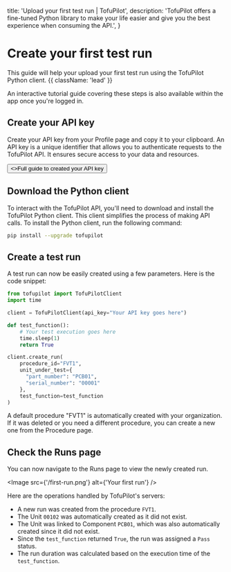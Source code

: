   title: 'Upload your first test run | TofuPilot',
  description:
    'TofuPilot offers a fine-tuned Python library to make your life easier and give you the best experience when consuming the API.',
}

# Create your first test run

This guide will help your upload your first test run using the TofuPilot Python client. {{ className: 'lead' }}

<Note>
  An interactive tutorial guide covering these steps is also available within
  the app once you're logged in.
</Note>

## Create your API key

Create your API key from your Profile page and copy it to your clipboard. An API key is a unique identifier that allows you to authenticate requests to the TofuPilot API. It ensures secure access to your data and resources.

<div className="not-prose">
  <Button href="/api-key" variant="text" arrow="right">
    <>Full guide to created your API key</>
  </Button>
</div>

## Download the Python client

To interact with the TofuPilot API, you'll need to download and install the TofuPilot Python client. This client simplifies the process of making API calls. To install the Python client, run the following command:

```bash {{ title: 'bash' }}
pip install --upgrade tofupilot
```

## Create a test run

A test run can now be easily created using a few parameters. Here is the code snippet:

```python {{ title: 'first_upload.py'}}
from tofupilot import TofuPilotClient
import time

client = TofuPilotClient(api_key="Your API key goes here")

def test_function():
    # Your test execution goes here
    time.sleep(1)
    return True

client.create_run(
    procedure_id="FVT1",
    unit_under_test={
      "part_number": "PCB01",
      "serial_number": "00001"
    },
    test_function=test_function
)
```

<Note>
  A default procedure "FVT1" is automatically created with your organization. If
  it was deleted or you need a different procedure, you can create a new one
  from the Procedure page.
</Note>

## Check the Runs page

You can now navigate to the Runs page to view the newly created run.

<Image src={'/first-run.png'} alt={'Your first run'} />

Here are the operations handled by TofuPilot's servers:

- A new run was created from the procedure `FVT1`.
- The Unit `00102` was automatically created as it did not exist.
- The Unit was linked to Component `PCB01`, which was also automatically created since it did not exist.
- Since the `test_function` returned `True`, the run was assigned a `Pass` status.
- The run duration was calculated based on the execution time of the `test_function`.
